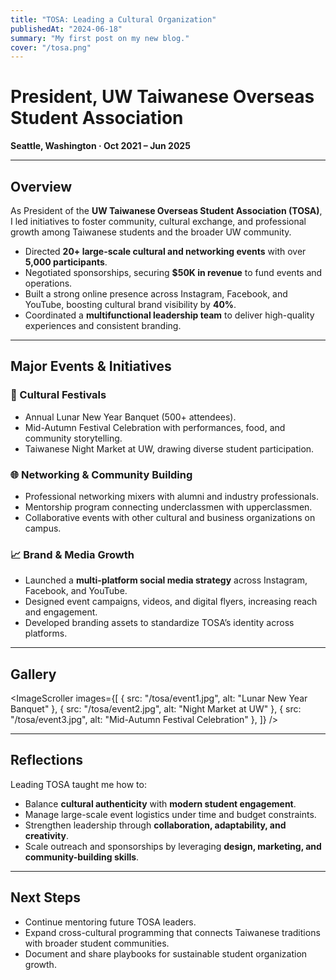 ```yaml
---
title: "TOSA: Leading a Cultural Organization"
publishedAt: "2024-06-18"
summary: "My first post on my new blog."
cover: "/tosa.png"
---
```



# President, UW Taiwanese Overseas Student Association

**Seattle, Washington · Oct 2021 – Jun 2025**

---

## Overview

As President of the **UW Taiwanese Overseas Student Association (TOSA)**, I led initiatives to foster community, cultural exchange, and professional growth among Taiwanese students and the broader UW community.

- Directed **20+ large-scale cultural and networking events** with over **5,000 participants**.
- Negotiated sponsorships, securing **$50K in revenue** to fund events and operations.
- Built a strong online presence across Instagram, Facebook, and YouTube, boosting cultural brand visibility by **40%**.
- Coordinated a **multifunctional leadership team** to deliver high-quality experiences and consistent branding.

---

## Major Events & Initiatives

### 🎉 Cultural Festivals

- Annual Lunar New Year Banquet (500+ attendees).
- Mid-Autumn Festival Celebration with performances, food, and community storytelling.
- Taiwanese Night Market at UW, drawing diverse student participation.

### 🌐 Networking & Community Building

- Professional networking mixers with alumni and industry professionals.
- Mentorship program connecting underclassmen with upperclassmen.
- Collaborative events with other cultural and business organizations on campus.

### 📈 Brand & Media Growth

- Launched a **multi-platform social media strategy** across Instagram, Facebook, and YouTube.
- Designed event campaigns, videos, and digital flyers, increasing reach and engagement.
- Developed branding assets to standardize TOSA’s identity across platforms.

---

## Gallery

<ImageScroller
  images={[
    { src: "/tosa/event1.jpg", alt: "Lunar New Year Banquet" },
    { src: "/tosa/event2.jpg", alt: "Night Market at UW" },
    { src: "/tosa/event3.jpg", alt: "Mid-Autumn Festival Celebration" },
  ]}
/>

---

## Reflections

Leading TOSA taught me how to:

- Balance **cultural authenticity** with **modern student engagement**.
- Manage large-scale event logistics under time and budget constraints.
- Strengthen leadership through **collaboration, adaptability, and creativity**.
- Scale outreach and sponsorships by leveraging **design, marketing, and community-building skills**.

---

## Next Steps

- Continue mentoring future TOSA leaders.
- Expand cross-cultural programming that connects Taiwanese traditions with broader student communities.
- Document and share playbooks for sustainable student organization growth.
